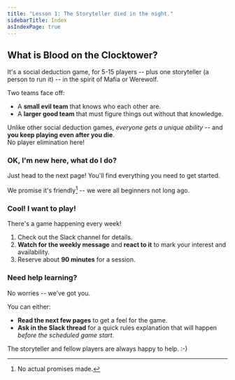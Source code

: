 ```yaml
---
title: "Lesson 1: The Storyteller died in the night."
sidebarTitle: Index
asIndexPage: true
---
```


## What is Blood on the Clocktower?

It's a social deduction game, for 5-15 players -- plus one storyteller (a person to run it) -- in the spirit of Mafia or Werewolf.

Two teams face off:

- A **small evil team** that knows who each other are.
- A **larger good team** that must figure things out without that knowledge.

Unlike other social deduction games, _everyone gets a unique ability_ -- and **you keep playing even after you die**.<br/>
No player elimination here!

### OK, I'm new here, what do I do?

Just head to the next page! You'll find everything you need to get started.

We promise it's friendly[^legal-disclaimer] -- we were all beginners not long ago.

### Cool! I want to play!

There's a game happening every week!

1. Check out the Slack channel for details.
2. **Watch for the weekly message** and **react to it** to mark your interest and availability.
3. Reserve about **90 minutes** for a session.

### Need help learning?

No worries -- we’ve got you.

You can either:

- **Read the next few pages** to get a feel for the game.
- **Ask in the Slack thread** for a quick rules explanation that will happen *before the scheduled game start*.

The storyteller and fellow players are always happy to help. :-)

[^legal-disclaimer]: No actual promises made.
